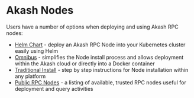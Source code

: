 # Akash Nodes

Users have a number of options when deploying and using Akash RPC nodes:

* [Helm Chart](akash-node-via-helm-charts/) - deploy an Akash RPC Node into your Kubernetes cluster easily using Helm
* [Omnibus](akash-node-deployment-via-omnibus.md) - simplifies the Node install process and allows deployment within the Akash cloud or directly into a Docker container
* [Traditional Install](run-an-akash-node/) - step by step instructions for Node installation within any platform
* [Public RPC Nodes](public-rpc-nodes.md) - a listing of available, trusted RPC nodes useful for deployment and query activities
